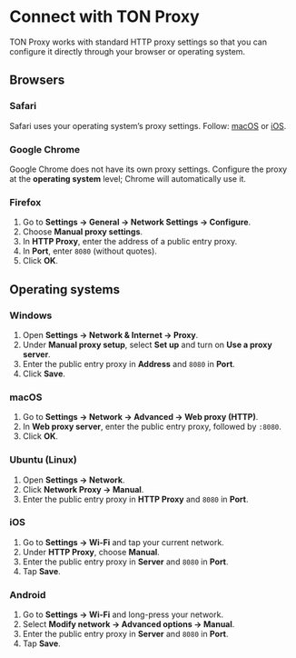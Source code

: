
# Connect with TON Proxy

TON Proxy works with standard HTTP proxy settings so that you can configure it directly through your browser or operating system.

## Browsers

### Safari
Safari uses your operating system’s proxy settings. Follow: [macOS](#macos) or [iOS](#ios).

### Google Chrome
Google Chrome does not have its own proxy settings. Configure the proxy at the **operating system** level; Chrome will automatically use it. 

### Firefox
1. Go to **Settings → General → Network Settings → Configure**.  
2. Choose **Manual proxy settings**.  
3. In **HTTP Proxy**, enter the address of a public entry proxy.  
4. In **Port**, enter `8080` (without quotes).  
5. Click **OK**.

## Operating systems

### Windows
1. Open **Settings → Network & Internet → Proxy**.  
2. Under **Manual proxy setup**, select **Set up** and turn on **Use a proxy server**.  
3. Enter the public entry proxy in **Address** and `8080` in **Port**.  
4. Click **Save**.

### macOS
1. Go to **Settings → Network → Advanced → Web proxy (HTTP)**.  
2. In **Web proxy server**, enter the public entry proxy, followed by `:8080`.  
3. Click **OK**.

### Ubuntu (Linux)
1. Open **Settings → Network**.  
2. Click **Network Proxy → Manual**.  
3. Enter the public entry proxy in **HTTP Proxy** and `8080` in **Port**.

### iOS
1. Go to **Settings → Wi-Fi** and tap your current network.  
2. Under **HTTP Proxy**, choose **Manual**.  
3. Enter the public entry proxy in **Server** and `8080` in **Port**.  
4. Tap **Save**.

### Android
1. Go to **Settings → Wi-Fi** and long-press your network.  
2. Select **Modify network → Advanced options → Manual**.  
3. Enter the public entry proxy in **Server** and `8080` in **Port**.  
4. Tap **Save**.

<Feedback />

